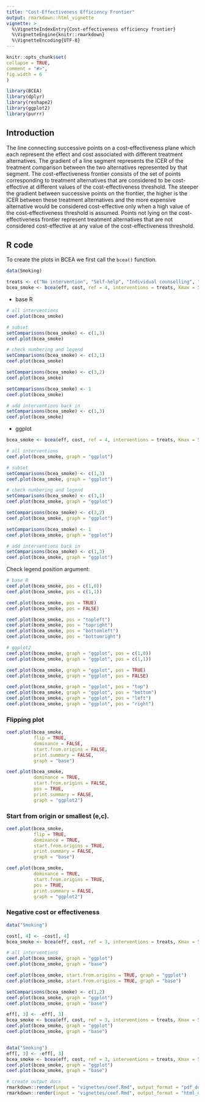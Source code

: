 ```yaml
---
title: "Cost-Effectiveness Efficiency Frontier"
output: rmarkdown::html_vignette
vignette: >
  %\VignetteIndexEntry{Cost-effectiveness efficiency frontier}
  %\VignetteEngine{knitr::rmarkdown}
  %\VignetteEncoding{UTF-8}
---
```

  
```r
knitr::opts_chunk$set(
collapse = TRUE,
comment = "#>",
fig.width = 6
)
```

```r
library(BCEA)
library(dplyr)
library(reshape2)
library(ggplot2)
library(purrr)
```

## Introduction

The line connecting successive points on a cost-effectiveness plane which each
represent the effect and cost associated with different treatment alternatives.
The gradient of a line segment represents the ICER of the treatment comparison
between the two alternatives represented by that segment.
The cost-effectiveness frontier consists of the set of points corresponding to
treatment alternatives that are considered to be cost-effective at different values
of the cost-effectiveness threshold. The steeper the gradient between successive
points on the frontier, the higher is the ICER between these treatment alternatives
and the more expensive alternative would be considered cost-effective only when a
high value of the cost-effectiveness threshold is assumed.
Points not lying on the cost-effectiveness frontier represent treatment alternatives
that are not considered cost-effective at any value of the cost-effectiveness threshold.

## R code

To create the plots in BCEA we first call the `bcea()` function.

```r
data(Smoking)

treats <- c("No intervention", "Self-help", "Individual counselling", "Group counselling")
bcea_smoke <- bcea(eff, cost, ref = 4, interventions = treats, Kmax = 500)
```

* base R

```r
# all interventions
ceef.plot(bcea_smoke)

# subset
setComparisons(bcea_smoke) <- c(1,3)
ceef.plot(bcea_smoke)

# check numbering and legend
setComparisons(bcea_smoke) <- c(3,1)
ceef.plot(bcea_smoke)

setComparisons(bcea_smoke) <- c(3,2)
ceef.plot(bcea_smoke)

setComparisons(bcea_smoke) <- 1
ceef.plot(bcea_smoke)

# add interventions back in
setComparisons(bcea_smoke) <- c(1,3)
ceef.plot(bcea_smoke)
```

* ggplot

```r
bcea_smoke <- bcea(eff, cost, ref = 4, interventions = treats, Kmax = 500)

# all interventions
ceef.plot(bcea_smoke, graph = "ggplot")

# subset
setComparisons(bcea_smoke) <- c(1,3)
ceef.plot(bcea_smoke, graph = "ggplot")

# check numbering and legend
setComparisons(bcea_smoke) <- c(3,1)
ceef.plot(bcea_smoke, graph = "ggplot")

setComparisons(bcea_smoke) <- c(3,2)
ceef.plot(bcea_smoke, graph = "ggplot")

setComparisons(bcea_smoke) <- 1
ceef.plot(bcea_smoke, graph = "ggplot")

# add interventions back in
setComparisons(bcea_smoke) <- c(1,3)
ceef.plot(bcea_smoke, graph = "ggplot")
```

Check legend position argument:

```r
# base R
ceef.plot(bcea_smoke, pos = c(1,0))
ceef.plot(bcea_smoke, pos = c(1,1))

ceef.plot(bcea_smoke, pos = TRUE)
ceef.plot(bcea_smoke, pos = FALSE)

ceef.plot(bcea_smoke, pos = "topleft")
ceef.plot(bcea_smoke, pos = "topright")
ceef.plot(bcea_smoke, pos = "bottomleft")
ceef.plot(bcea_smoke, pos = "bottomright")

# ggplot2
ceef.plot(bcea_smoke, graph = "ggplot", pos = c(1,0))
ceef.plot(bcea_smoke, graph = "ggplot", pos = c(1,1))

ceef.plot(bcea_smoke, graph = "ggplot", pos = TRUE)
ceef.plot(bcea_smoke, graph = "ggplot", pos = FALSE)

ceef.plot(bcea_smoke, graph = "ggplot", pos = "top")
ceef.plot(bcea_smoke, graph = "ggplot", pos = "bottom")
ceef.plot(bcea_smoke, graph = "ggplot", pos = "left")
ceef.plot(bcea_smoke, graph = "ggplot", pos = "right")
```

### Flipping plot

```r
ceef.plot(bcea_smoke,
          flip = TRUE,
          dominance = FALSE,
          start.from.origins = FALSE,
          print.summary = FALSE,
          graph = "base")

ceef.plot(bcea_smoke,
          dominance = TRUE,
          start.from.origins = FALSE,
          pos = TRUE,
          print.summary = FALSE,
          graph = "ggplot2")
```


### Start from origin or smallest (e,c).

```r
ceef.plot(bcea_smoke,
          flip = TRUE,
          dominance = TRUE,
          start.from.origins = TRUE,
          print.summary = FALSE,
          graph = "base")

ceef.plot(bcea_smoke,
          dominance = TRUE,
          start.from.origins = TRUE,
          pos = TRUE,
          print.summary = FALSE,
          graph = "ggplot2")
```

### Negative cost or effectiveness

```r
data("Smoking")

cost[, 4] <- -cost[, 4]
bcea_smoke <- bcea(eff, cost, ref = 3, interventions = treats, Kmax = 500)

# all interventions
ceef.plot(bcea_smoke, graph = "ggplot")
ceef.plot(bcea_smoke, graph = "base")

ceef.plot(bcea_smoke, start.from.origins = TRUE, graph = "ggplot")
ceef.plot(bcea_smoke, start.from.origins = TRUE, graph = "base")

setComparisons(bcea_smoke) <- c(1,2)
ceef.plot(bcea_smoke, graph = "ggplot")
ceef.plot(bcea_smoke, graph = "base")

eff[, 3] <- -eff[, 3]
bcea_smoke <- bcea(eff, cost, ref = 3, interventions = treats, Kmax = 500)
ceef.plot(bcea_smoke, graph = "ggplot")
ceef.plot(bcea_smoke, graph = "base")


data("Smoking")
eff[, 3] <- -eff[, 3]
bcea_smoke <- bcea(eff, cost, ref = 3, interventions = treats, Kmax = 500)
ceef.plot(bcea_smoke, graph = "ggplot")
ceef.plot(bcea_smoke, graph = "base")
```


```r
# create output docs
rmarkdown::render(input = "vignettes/ceef.Rmd", output_format = "pdf_document", output_dir = "vignettes")
rmarkdown::render(input = "vignettes/ceef.Rmd", output_format = "html_document", output_dir = "vignettes")
```
